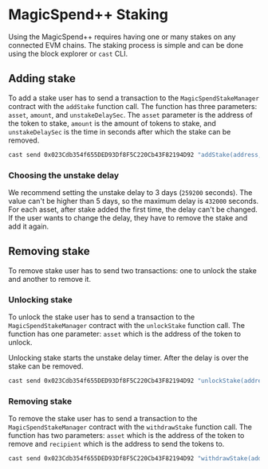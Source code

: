 # MagicSpend++ Staking

Using the MagicSpend++ requires having one or many stakes on any connected EVM chains. The staking process is simple and can be done using the block explorer or `cast` CLI.

## Adding stake

To add a stake user has to send a transaction to the `MagicSpendStakeManager` contract with the `addStake` function call. The function has three parameters: `asset`, `amount`, and `unstakeDelaySec`. The `asset` parameter is the address of the token to stake, `amount` is the amount of tokens to stake, and `unstakeDelaySec` is the time in seconds after which the stake can be removed.

```bash
cast send 0x023Cdb354f655DED93Df8F5C220Cb43F82194D92 "addStake(address,uint128,uint32)" 0xEeeeeEeeeEeEeeEeEeEeeEEEeeeeEeeeeeeeEEeE,1000000000000000,259200 --value 0.001ether --private-key 0x... --rpc-url https://11155111.rpc.thirdweb.com/
```

### Choosing the unstake delay

We recommend setting the unstake delay to 3 days (`259200` seconds). The value can't be higher than 5 days, so the maximum delay is `432000` seconds. For each asset, after stake added the first time, the delay can't be changed. If the user wants to change the delay, they have to remove the stake and add it again.

## Removing stake

To remove stake user has to send two transactions: one to unlock the stake and another to remove it.

### Unlocking stake

To unlock the stake user has to send a transaction to the `MagicSpendStakeManager` contract with the `unlockStake` function call. The function has one parameter: `asset` which is the address of the token to unlock.

Unlocking stake starts the unstake delay timer. After the delay is over the stake can be removed.

```bash
cast send 0x023Cdb354f655DED93Df8F5C220Cb43F82194D92 "unlockStake(address)" 0xEeeeeEeeeEeEeeEeEeEeeEEEeeeeEeeeeeeeEEeE --private-key 0x... --rpc-url https://11155111.rpc.thirdweb.com/
```

### Removing stake

To remove the stake user has to send a transaction to the `MagicSpendStakeManager` contract with the `withdrawStake` function call. The function has two parameters: `asset` which is the address of the token to remove and `recipient` which is the address to send the tokens to.

```bash
cast send 0x023Cdb354f655DED93Df8F5C220Cb43F82194D92 "withdrawStake(address,address)" 0xEeeeeEeeeEeEeeEeEeEeeEEEeeeeEeeeeeeeEEeE,vitalik.eth --private-key 0x... --rpc-url https://11155111.rpc.thirdweb.com/
```